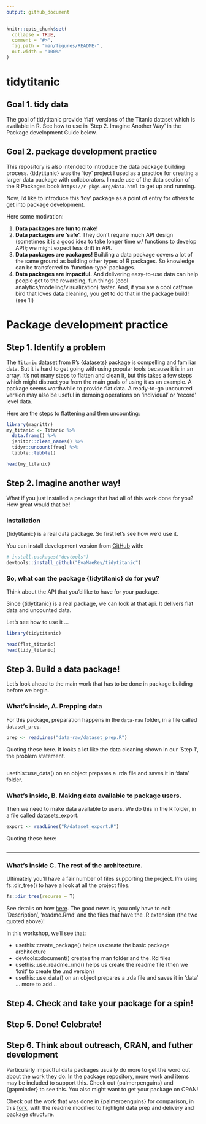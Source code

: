 ```yaml
---
output: github_document
---
```


<!-- README.md is generated from README.Rmd. Please edit that file -->

```r
knitr::opts_chunk$set(
  collapse = TRUE,
  comment = "#>",
  fig.path = "man/figures/README-",
  out.width = "100%"
)
```

# tidytitanic

<!-- badges: start -->
<!-- badges: end -->

## Goal 1. tidy data

The goal of tidytitanic provide 'flat' versions of the Titanic dataset which is available in R.  See how to use in 'Step 2. Imagine Another Way' in the Package development Guide below. 

## Goal 2. package development practice

This repository is also intended to introduce the data package building process. {tidytitanic} was the 'toy' project I used as a practice for creating a larger data package with collaborators. I made use of the data section of the R Packages book `https://r-pkgs.org/data.html` to get up and running.

Now, I'd like to introduce this 'toy' package as a point of entry for others to get into package development.

Here some motivation:

1. **Data packages are fun to make!**
2. **Data packages are 'safe'.**  They don't require much API design (sometimes it is a good idea to take longer time w/ functions to develop API); we might expect less drift in API.  
3. **Data packages are packages!** Building a data package covers a lot of the same ground as building other types of R packages.  So knowledge can be transferred to 'function-type' packages. 
4. **Data packages are impactful.** And delivering easy-to-use data can help people get to the rewarding, fun things (cool analytics/modeling/visualization) faster. And, if you are a cool cat/rare bird that loves data cleaning, you get to do that in the package build! (see 1!)

# Package development practice 

## Step 1. Identify a problem

The `Titanic` dataset from R's {datasets} package is compelling and familiar data. But it is hard to get going with using popular tools because it is in an array.  It's not many steps to  flatten and clean it, but this takes a few steps which might distract you from the main goals of using it as an example.  A package seems worthwhile to provide flat data.  A ready-to-go uncounted version may also be useful in demoing operations on 'individual' or 'record' level data.

Here are the steps to flattening and then uncounting:

```r
library(magrittr)
my_titanic <- Titanic %>% 
  data.frame() %>% 
  janitor::clean_names() %>% 
  tidyr::uncount(freq) %>% 
  tibble::tibble()

head(my_titanic)
```

## Step 2. Imagine another way!

What if you just installed a package that had all of this work done for you?  How great would that be!

### Installation

{tidytitanic} is a real data package.  So first let's see how we'd use it.

You can install development version from [GitHub](https://github.com/) with:

``` r
# install.packages("devtools")
devtools::install_github("EvaMaeRey/tidytitanic")
```


### So, what can the package {tidytitanic} do for you?

Think about the API that you'd like to have for your package.

Since {tidytitanic} is a real package, we can look at that api.  It delivers flat data and uncounted data.

Let's see how to use it ...

```r
library(tidytitanic)

head(flat_titanic)
head(tidy_titanic)
```



## Step 3. Build a data package!

Let's look ahead to the main work that has to be done in package building before we begin.

### What's inside, A. Prepping data

For this package, preparation happens in the `data-raw` folder, in a file called `dataset_prep`.  

```r
prep <- readLines("data-raw/dataset_prep.R")
```

Quoting these here. It looks a lot like the data cleaning shown in our 'Step 1', the problem statement.

```r
```

usethis::use_data() on an object prepares a .rda file and saves it in 'data' folder.


### What's inside, B. Making data available to package users.

Then we need to make data available to users.  We do this in the R folder, in a file called datasets_export.

```r
export <- readLines("R/dataset_export.R")
```

Quoting these here:

```r
```


---

### What's inside C.  The rest of the architecture. 

Ultimately you'll have a fair number of files supporting the project.  I'm using fs::dir_tree() to have a look at all the project files.

```r
fs::dir_tree(recurse = T)
```

See details on how [here](https://evamaerey.github.io/package_in_20_minutes/package_in_20_minutes#step-00-press-play-on-the-video-guide).  The good news is, you only have to edit 'Description', 'readme.Rmd' and the files that have the .R extension (the two quoted above)!

In this workshop, we'll see that:

- usethis::create_package() helps us create the basic package architecture
- devtools::document() creates the man folder and the .Rd files
- usethis::use_readme_rmd() helps us create the readme file (then we 'knit' to create the .md version)
- usethis::use_data() on an object prepares a .rda file and saves it in 'data'
... more to add...


## Step 4. Check and take your package for a spin!

## Step 5. Done! Celebrate!

## Step 6. Think about outreach, CRAN, and futher development

Particularly impactful data packages usually do more to get the word out about the work they do.  In the package repository, more work and items may be included to support this.  Check out {palmerpenguins} and {gapminder} to see this. You also might want to get your package on CRAN!

Check out the work that was done in {palmerpenguins} for comparison, in this [fork](https://github.com/EvaMaeRey/palmerpenguins), with the readme modified to highlight data prep and delivery and package structure.
